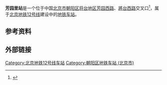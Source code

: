 {{BJ Future infrastructure}}{{future public transportation}}
{{NoteTA
|G1=Railway
|1=zh-hans:芳园里; zh-hant:芳園里;}}
{{Infobox station
|name = 芳园里
|eng_name = Fangyuanli
|livery = 
|linecolour = {{北京地铁颜色|12}}
|image = Construction site of Fangyuanli Station (20201206164038).jpg
|caption = 车站工地（2020年12月）
|other_name = 
|country = {{PRC}}
|borough = [[北京市|北京市]][[朝阳区|朝阳区]][[将台地区|将台地区]]
|address = [[芳园西路|芳园西路]]、[[將台西路|將台西路]]交叉口<ref name=zt />
|coordinates = {{coord|39.970921|N|116.473398|E|display=inline,title|type:railwaystation}}
|elevation = 
|operator = [[北京市地铁运营有限公司|北京市地铁运营有限公司]]
|lines = {{北京地铁线路名|12|SL}}
|distance = 
|platform = 
|tracks = 2条
|bus_routes = 
|bus_stands = 
|connections = 
|structure = 地下车站
|hall = 
|depth = 
|levels = 
|interchange = 
|exits = 
|elevator = 
|escalator = 
|architect = 
|architectural_style = 
|colour = 
|type = 
|status = 建设中
|code = 
|zone = 
|classification = 
|website = 
|built = 
|opened = 
|opening = 
|pass_year = 
|passengers = 
|pass_system = 
|pass_rank = 
|mpassengers = 
|trains = 
|station_hours = 
|hours = 
|first = 
|last = 
|adjacent = {{adjacent stations|system=北京地铁|line=12|left=三元桥|right=高家园|type=建设中|note-mid={{BJS Dater|3||time|开通}}}}
|other_services = 
|route_map = 
}}
'''芳园里站'''是一个位于中国[[北京市|北京市]][[朝阳区|朝阳区]][[将台地区|将台地区]][[芳园西路|芳园西路]]、[[將台西路|將台西路]]交叉口<ref name=zt>{{cite web|url=https://mp.weixin.qq.com/s/5Uuybb6d3NlttR079yw7tw|title=喜讯 12号线芳园里站初支扣拱实现全部顺利贯通！|work=中铁四局三公司北京地铁12号线|date=2020-06-01|access-date=2020-11-27|archive-date=2020-12-05|archive-url=https://web.archive.org/web/20201205051942/https://mp.weixin.qq.com/s/5Uuybb6d3NlttR079yw7tw|dead-url=no}}</ref>，属于[[北京地铁|北京地铁]][[北京地铁12号线|12号线]]建设中的[[地铁车站|地铁车站]]。

== 参考资料 ==
{{reflist}}

== 外部链接 ==
{{北京地铁12号线}}
[[Category:北京地铁12号线车站|Category:北京地铁12号线车站]]
[[Category:朝阳区地铁车站_(北京市)|Category:朝阳区地铁车站 (北京市)]]